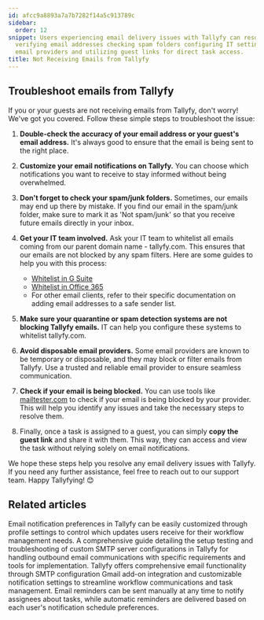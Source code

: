 ```yaml
---
id: afcc9a8893a7a7b7282f14a5c913789c
sidebar:
  order: 12
snippet: Users experiencing email delivery issues with Tallyfy can resolve them by
  verifying email addresses checking spam folders configuring IT settings using trusted
  email providers and utilizing guest links for direct task access.
title: Not Receiving Emails from Tallyfy
---
```


## Troubleshoot emails from Tallyfy

If you or your guests are not receiving emails from Tallyfy, don't worry! We've got you covered. Follow these simple steps to troubleshoot the issue:

1. **Double-check the accuracy of your email address or your guest's email address.** It's always good to ensure that the email is being sent to the right place.

2. **Customize your email notifications on Tallyfy.** You can choose which notifications you want to receive to stay informed without being overwhelmed.

3. **Don't forget to check your spam/junk folders.** Sometimes, our emails may end up there by mistake. If you find our email in the spam/junk folder, make sure to mark it as 'Not spam/junk' so that you receive future emails directly in your inbox.

4. **Get your IT team involved.** Ask your IT team to whitelist all emails coming from our parent domain name - tallyfy.com. This ensures that our emails are not blocked by any spam filters. Here are some guides to help you with this process:
    - [Whitelist in G Suite](https://support.google.com/a/answer/60751?hl=en/)
    - [Whitelist in Office 365](https://docs.microsoft.com/en-us/office365/securitycompliance/prevent-email-from-being-marked-as-spam/)
    - For other email clients, refer to their specific documentation on adding email addresses to a safe sender list.

5. **Make sure your quarantine or spam detection systems are not blocking Tallyfy emails.** IT can help you configure these systems to whitelist tallyfy.com.

6. **Avoid disposable email providers.** Some email providers are known to be temporary or disposable, and they may block or filter emails from Tallyfy. Use a trusted and reliable email provider to ensure seamless communication.

7. **Check if your email is being blocked.** You can use tools like [mailtester.com](http://mailtester.com/testmail.php/) to check if your email is being blocked by your provider. This will help you identify any issues and take the necessary steps to resolve them.

8. Finally, once a task is assigned to a guest, you can simply **copy the guest link** and share it with them. This way, they can access and view the task without relying solely on email notifications.

We hope these steps help you resolve any email delivery issues with Tallyfy. If you need any further assistance, feel free to reach out to our support team. Happy Tallyfying! 😊


## Related articles
<CardGrid>
<LinkTitleCard header="<b>Personal Settings > Manage Email Notifications</b>" href="/products/pro/settings/personal-settings/how-can-i-manage-email-notifications-in-tallyfy/" > Email notification preferences in Tallyfy can be easily customized through profile settings to control which updates users receive for their workflow management needs. </LinkTitleCard>
<LinkTitleCard header="<b>Email > Setup custom SMTP sending</b>" href="/products/pro/integrations/email/how-to-set-up-custom-smtp-in-tallyfy/" > A comprehensive guide detailing the setup testing and troubleshooting of custom SMTP server configurations in Tallyfy for handling outbound email communications with specific requirements and tools for implementation. </LinkTitleCard>
<LinkTitleCard header="<b>Integrations > Email and SMTP</b>" href="/products/pro/integrations/email/" > Tallyfy offers comprehensive email functionality through SMTP configuration Gmail add-on integration and customizable notification settings to streamline workflow communications and task management. </LinkTitleCard>
<LinkTitleCard header="<b>Tasks > Send email reminders</b>" href="/products/pro/tracking-and-tasks/tasks/how-can-i-send-email-reminders-in-tallyfy/" > Email reminders can be sent manually at any time to notify assignees about tasks, while automatic reminders are delivered based on each user's notification schedule preferences. </LinkTitleCard>
</CardGrid>
